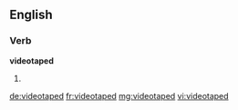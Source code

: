 ==English==

===Verb===
'''videotaped'''

# {{en-past of|videotape}}

[[de:videotaped]]
[[fr:videotaped]]
[[mg:videotaped]]
[[vi:videotaped]]